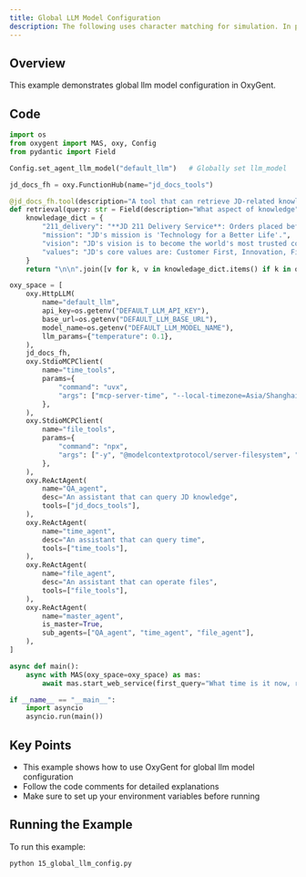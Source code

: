 ```yaml
---
title: Global LLM Model Configuration
description: The following uses character matching for simulation. In production environments, typically retrieve top-K relevant content from knowledge base based on query, and can add multi-path retrieval logic
---
```


## Overview

This example demonstrates global llm model configuration in OxyGent.

## Code

```python
import os
from oxygent import MAS, oxy, Config
from pydantic import Field

Config.set_agent_llm_model("default_llm")   # Globally set llm_model

jd_docs_fh = oxy.FunctionHub(name="jd_docs_tools")

@jd_docs_fh.tool(description="A tool that can retrieve JD-related knowledge")
def retrieval(query: str = Field(description="What aspect of knowledge")) -> str:
    knowledage_dict = {
        "211_delivery": "**JD 211 Delivery Service**: Orders placed before 11:00 AM (or 10:00 AM in some cities) are delivered the same day; orders placed before 11:00 PM are delivered by 3:00 PM the next day. (Note: Timing starts from order submission for in-stock orders, and from payment completion for prepaid orders)",
        "mission": "JD's mission is 'Technology for a Better Life'.",
        "vision": "JD's vision is to become the world's most trusted company.",
        "values": "JD's core values are: Customer First, Innovation, Fighting Spirit, Responsibility, Gratitude, and Integrity.",
    }
    return "\n\n".join([v for k, v in knowledage_dict.items() if k in query])

oxy_space = [
    oxy.HttpLLM(
        name="default_llm",
        api_key=os.getenv("DEFAULT_LLM_API_KEY"),
        base_url=os.getenv("DEFAULT_LLM_BASE_URL"),
        model_name=os.getenv("DEFAULT_LLM_MODEL_NAME"),
        llm_params={"temperature": 0.1},
    ),
    jd_docs_fh,
    oxy.StdioMCPClient(
        name="time_tools",
        params={
            "command": "uvx",
            "args": ["mcp-server-time", "--local-timezone=Asia/Shanghai"],
        },
    ),
    oxy.StdioMCPClient(
        name="file_tools",
        params={
            "command": "npx",
            "args": ["-y", "@modelcontextprotocol/server-filesystem", "./local_file"],
        },
    ),
    oxy.ReActAgent(
        name="QA_agent",
        desc="An assistant that can query JD knowledge",
        tools=["jd_docs_tools"],
    ),
    oxy.ReActAgent(
        name="time_agent",
        desc="An assistant that can query time",
        tools=["time_tools"],
    ),
    oxy.ReActAgent(
        name="file_agent",
        desc="An assistant that can operate files",
        tools=["file_tools"],
    ),
    oxy.ReActAgent(
        name="master_agent",
        is_master=True,
        sub_agents=["QA_agent", "time_agent", "file_agent"],
    ),
]

async def main():
    async with MAS(oxy_space=oxy_space) as mas:
        await mas.start_web_service(first_query="What time is it now, record to log.txt in local_file folder")

if __name__ == "__main__":
    import asyncio
    asyncio.run(main())
```

## Key Points

- This example shows how to use OxyGent for global llm model configuration
- Follow the code comments for detailed explanations
- Make sure to set up your environment variables before running

## Running the Example

To run this example:

```bash
python 15_global_llm_config.py
```
